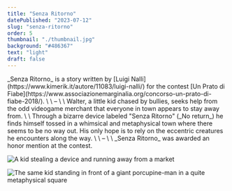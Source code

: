 ```yaml
---
title: "Senza Ritorno"
datePublished: "2023-07-12"
slug: "senza-ritorno"
order: 5
thumbnail: "./thumbnail.jpg"
background: "#486367"
text: "light"
draft: false
---
```





<Slide class="col-one-three text-slide">
	_Senza Ritorno_ is a story written by [Luigi Nalli](https://www.kimerik.it/autore/11083/luigi-nalli/) for the contest [Un Prato di Fiabe](https://www.associazionemarginalia.org/concorso-un-prato-di-fiabe-2018/).
	\
	\
	–
	\
	\
	Walter, a little kid chased by bullies, seeks help from the odd videogame merchant that everyone in town appears to stay away from.
	\
	\
	Through a bizarre device labeled "Senza Ritorno" (_No return_) he finds himself tossed in a whimsical and metaphysical town where there seems to be no way out. His only hope is to rely on the eccentric creatures he encounters along the way.
	\
	\
	–
	\
	\
	_Senza Ritorno_ was awarded an honor mention at the contest.
</Slide>

<Slide class="col-one-six text-center"><Image src={First} alt="A kid stealing a device and running away from a market" loading="eager" quality="max"/></Slide>

<Slide class="col-one-six text-center"><Image src={Second} alt="The same kid standing in front of a giant porcupine-man in a quite metaphysical square" loading="lazy" quality="max"/></Slide>

